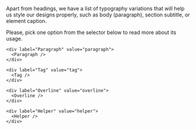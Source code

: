 

<Section contained={true} style={{ paddingTop: 0 }}>
  <p>
    Apart from headings, we have a list of typography variations that will
    help us style our designs properly, such as body (paragraph), section
    subtitle, or element caption.
  </p>

  <p>
    Please, pick one option from the selector below to read more about its
    usage.
  </p>
</Section>

<Section contained={true} style={{ paddingTop: 0 }}>
  <Switcher>
    <div label="Label" value="label">
      <Label />
    </div>

    <div label="Paragraph" value="paragraph">
      <Paragraph />
    </div>

    <div label="Tag" value="tag">
      <Tag />
    </div>

    <div label="Overline" value="overline">
      <Overline />
    </div>

    <div label="Helper" value="helper">
      <Helper />
    </div>
  </Switcher>
</Section>

